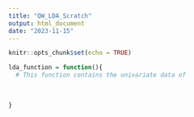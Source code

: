 ```yaml
---
title: "QW_LDA_Scratch"
output: html_document
date: "2023-11-15"
---
```


```r
knitr::opts_chunk$set(echo = TRUE)
```

```r
lda_function = function(){
  # This function contains the univariate data of 
  
  
  
}
```


































